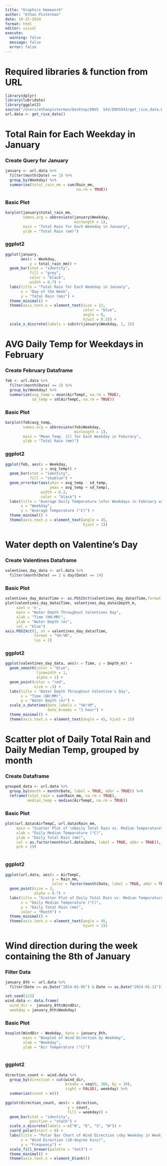```yaml
---
title: "Graphics Homework"
author: "Ethan Pisterman"
date: 10-15-2024
format: html
editor: visual
execute: 
  warning: false
  message: false
  error: false
---
```


# Required libraries & function from URL

```r
library(dplyr)
library(lubridate)
library(ggplot2)
source("/Users/ethanpisterman/Desktop/ENVS  543/ENVS543/get_rice_data.R")
url.data <- get_rice_data()
```

# **Total Rain for Each Weekday in January**

### Create Query for January

```r
january <- url.data %>%
  filter(month(Date) == 1) %>%
  group_by(Weekday) %>%
  summarise(total_rain_mm = sum(Rain_mm,
                                na.rm = TRUE))
```

### Basic Plot

```r
barplot(january$total_rain_mm,
        names.arg = abbreviate(january$Weekday,
                               minlength = 1),
        main = "Total Rain for Each Weekday in January",
        ylab = "Total Rain (mm)")
```

### ggplot2

```r
ggplot(january,
       aes(x = Weekday,
           y = total_rain_mm)) +
  geom_bar(stat = "identity",
           fill = "grey",
           color = "black",
           width = 0.7) +
  labs(title = "Total Rain for Each Weekday in January",
       x = "Day of the Week", 
       y = "Total Rain (mm)") +
  theme_minimal() +
  theme(axis.text.x = element_text(size = 12,
                                   color = "blue",
                                   angle = 0,
                                   hjust = 0.5)) +
  scale_x_discrete(labels = substr(january$Weekday, 1, 1))
```

# **AVG Daily Temp for Weekdays in February**

### Create February Dataframe

```r
feb <- url.data %>%
  filter(month(Date) == 2) %>%
  group_by(Weekday) %>%
  summarize(avg_temp = mean(AirTempC, na.rm = TRUE),
            sd_temp = sd(AirTempC, na.rm = TRUE))
```

### Basic Plot

```r
barplot(feb$avg_temp,
        names.arg = abbreviate(feb$Weekday,
                               minlength = 1),
        main = "Mean Temp. (C) for Each Weekday in Feburary",
        ylab = "Total Rain (mm)")
```

### ggplot2

```r
ggplot(feb, aes(x = Weekday,
                y = avg_temp)) +
  geom_bar(stat = "identity",
           fill = "skyblue") +
  geom_errorbar(aes(ymin = avg_temp - sd_temp,
                    ymax = avg_temp + sd_temp),
                width = 0.2,
                color = "black") +
  labs(title = "Average Daily Temperature \nfor Weekdays in February with SE Bars",
       x = "Weekday",
       y = "Average Temperature (°C)") +
  theme_minimal() +
  theme(axis.text.x = element_text(angle = 45,
                                   hjust = 1))  
```

# **Water depth on Valentine's Day**

### Create Valentines Dataframe

```r
valentines_day_data <- url.data %>%
  filter(month(Date) == 2 & day(Date) == 14)
```

### Basic Plot

```r
valentines_day_data$Time <- as.POSIXct(valentines_day_data$Time,format = "%H:%M") 
plot(valentines_day_data$Time, valentines_day_data$Depth_m,
     xaxt = 'n',
     main = "Water Depth Throughout Valentines Day",
     xlab = "Time (HH:MM)",
     ylab = "Water Depth (m)",
     col = "blue") 
axis.POSIXct(1, at = valentines_day_data$Time,
             format = "%H:%M",
             las = 2)
```

### ggplot2

```r
ggplot(valentines_day_data, aes(x = Time, y = Depth_m)) +
  geom_smooth(color = "blue",
              linewidth = 1,
              alpha = 1) + 
  geom_point(color = "red",
             size = .5) + 
  labs(title = "Water Depth Throughout Valentine's Day",
       x = "Time (HH:MM)",
       y = "Water Depth (m)") +
  scale_x_datetime(date_labels = "%H:%M",
                   date_breaks = "1 hour") +  
  theme_minimal() +  
  theme(axis.text.x = element_text(angle = 45, hjust = 1))
```

# **Scatter plot of Daily Total Rain and Daily Median Temp, grouped by month**

### Create Dataframe

```r
grouped_data <- url.data %>%
  group_by(month = month(Date, label = TRUE, abbr = TRUE)) %>%
  reframe(total_rain = sum(Rain_mm, na.rm = TRUE),
          median_temp = median(AirTempC, na.rm = TRUE))
```

### Basic Plot

```r
plot(url.data$AirTempC, url.data$Rain_mm, 
     main = "Scatter Plot of \nDaily Total Rain vs. Median Temperature",
     xlab = "Daily Median Temperature (°C)", 
     ylab = "Daily Total Rain (mm)",
     col = as.factor(month(url.data$Date, label = TRUE, abbr = TRUE)),
     pch = 19) 
     
```

### ggplot2

```r
ggplot(url.data, aes(x = AirTempC,
                     y = Rain_mm,
                     color = factor(month(Date, label = TRUE, abbr = TRUE)))) +
  geom_point(size = 3,
             alpha = 0.7) +
  labs(title = "Scatter Plot of Daily Total Rain vs. Median Temperature",
       x = "Daily Median Temperature (°C)",
       y = "Daily Total Rain (mm)",
       color = "Month") +
  theme_minimal() +
  theme(axis.text.x = element_text(angle = 45,
                                   hjust = 1))
```

# **Wind direction during the week containing the 8th of January**

### Filter Data

```r
january_8th <- url.data %>%
  filter(Date >= as.Date("2014-01-05") & Date <= as.Date("2014-01-12"))

set.seed(123)
wind.data <- data.frame(
  wind_dir =  january_8th$WindDir,
  weekday = january_8th$Weekday)
```

### Basic Plot

```r
boxplot(WindDir ~ Weekday, data = january_8th,
        main = "Boxplot of Wind Direction by Weekday",
        xlab = "Weekday",
        ylab = "Air Temperature (°C)")
    
```

### ggplot2

```r
direction_count <- wind.data %>%
  group_by(direction = cut(wind_dir,
                           breaks = seq(0, 360, by = 10),
                           right = FALSE), weekday) %>%
  summarize(count = n()) 
  
ggplot(direction_count, aes(x = direction,
                            y = count,
                            fill = weekday)) +
  geom_bar(stat = "identity",
           position = "stack") +
  scale_x_discrete(labels = c("N", "E", "S", "W")) +
  coord_polar(start = 0) +
  labs(title = "Polar Bar Chart of Wind Direction \nby Weekday in Week of January 8th",
       x = "Wind Direction (10-degree bins)",
       y = "Frequency") +
  scale_fill_brewer(palette = "Set3") +
  theme_minimal() +
  theme(axis.text.x = element_blank())
```
